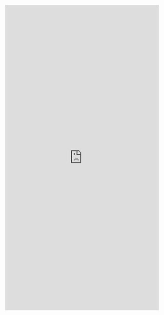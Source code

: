 <iframe src="https://lshpaner.shinyapps.io/Cervical_Cancer_Predictions/" width="100%" height="1000"frameborder=0></iframe>